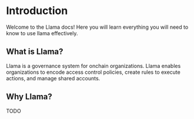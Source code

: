 # Introduction

Welcome to the Llama docs! Here you will learn everything you will need to know to use llama effectively.

## What is Llama?
 
Llama is a governance system for onchain organizations. Llama enables organizations to encode access control policies, create rules to execute actions, and manage shared accounts.

## Why Llama?

TODO